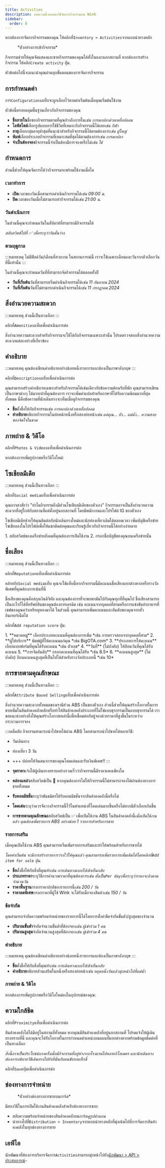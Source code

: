 ```yaml
---
title: Activities
description: บทความนี้จะแสดงวิธีจัดการกิจกรรมบน Wink
sidebar:
  order: 8
---
```


หากต้องการจัดการกิจกรรมของคุณ ให้คลิกที่`Inventory > Activities`จากแถบนำทางหลัก

<figure>
  <CloudinaryImage width="350" height="669" resize="scale" quality="best" alt="กิจกรรม" src="academy/activity" errorImage="noimage_opaque_nyrtl0.png" />

  <figcaption>*ตัวอย่างการเข้ากิจกรรม*</figcaption>
</figure>


กิจกรรมช่วยให้คุณจัดแสดงและขายกิจกรรมของคุณได้ทั้งในและนอกสถานที่ หากต้องการสร้างกิจกรรม ให้คลิก`Create activity` ปุ่ม.

หัวข้อต่อไปนี้จะแนะนำคุณผ่านทุกขั้นตอนของการจัดการกิจกรรม

## การกำหนดค่า

การ`Configurations`แท็บจะถูกเลือกไว้ตามค่าเริ่มต้นเมื่อคุณเริ่มต้นใช้งาน

หัวข้อนี้ครอบคลุมพื้นฐานเกี่ยวกับกิจกรรมของคุณ

* **ชื่อภายใน**ชื่อของกิจกรรมตามที่คุณอ้างถึงภายใน*เช่น การตกปลาด้วยเหยื่อปลอม*
* **ไลฟ์สไตล์**เลือกรูปแบบการใช้ชีวิตที่เหมาะกับกิจกรรมนี้ได้เลย*เช่น กีฬา*
* **อายุ**เลือกกลุ่มอายุต่ำสุดที่แนะนำสำหรับกิจกรรมนี้ได้ตามต้องการ*เช่น ผู้ใหญ่*
* **พิมพ์**เลือกประเภทกิจกรรมที่เหมาะสมที่สุดได้ตามต้องการ*เช่น การตกปลา*
* **จำเป็นต้องจอง**กิจกรรมนี้จำเป็นต้องมีการจองหรือไม่*เช่น ใช่*

## กำหนดการ

ส่วนนี้ช่วยให้คุณจัดการได้ว่ากิจกรรมจะพร้อมใช้งานเมื่อใด

### เวลาทำการ

* **เปิด**เวลาของวันเมื่อสามารถดำเนินกิจกรรมได้*เช่น 09:00 น.*
* **ปิด**เวลาของวันเมื่อไม่สามารถทำกิจกรรมได้*เช่น 21:00 น.*

### วันดำเนินการ

ในส่วนนี้คุณจะกำหนดวันในสัปดาห์ที่สามารถมีกิจกรรมได้

*สลับสวิตช์ไปที่ ✅ เพื่อระบุว่าวันนั้นว่าง*

### ตามฤดูกาล

:::หมายเหตุ
ไม่มีฟิลด์วัน/เดือนที่สวยงาม ในสถานการณ์นี้ เราจะใช้เฉพาะเดือนและวันจากตัวเลือกวันที่นี้เท่านั้น
:::

ในส่วนนี้คุณจะกำหนดวันที่ที่สามารถจัดกิจกรรมได้ตลอดทั้งปี

* **วันที่เริ่มต้น**วันที่สามารถเริ่มดำเนินกิจกรรมได้*เช่น 11 กันยายน 2024*
* **วันที่เริ่มต้น**วันที่ไม่สามารถดำเนินกิจกรรมได้*เช่น 11 กรกฎาคม 2024*

## สิ่งอำนวยความสะดวก

:::หมายเหตุ
ส่วนนี้เป็นทางเลือก
:::

คลิกที่`Amenities`แท็บเพื่อดำเนินการต่อ

สิ่งอำนวยความสะดวกสำหรับกิจกรรมจะใช้ได้กับกิจกรรมเฉพาะเท่านั้น โปรดตรวจสอบสิ่งอำนวยความสะดวกแต่ละอย่างที่เกี่ยวข้อง

## คำอธิบาย

:::หมายเหตุ
คุณต้องเขียนคำอธิบายอย่างน้อยหนึ่งรายการและต้องเป็นภาษาอังกฤษ
:::

คลิกที่`Descriptions`แท็บเพื่อดำเนินการต่อ

คุณสามารถสร้างคำอธิบายเฉพาะสำหรับกิจกรรมได้เช่นเดียวกับข้อความต้อนรับที่พัก
คุณสามารถเขียนเป็นภาษาต่างๆ ได้มากเท่าที่คุณต้องการ เราจะเพิ่มคำแปลสำหรับภาษาที่ได้รับความนิยมมากที่สุดทั้งหมด
นี่คือข้อความที่นักเดินทางจะเห็นเมื่อดูกิจกรรมของคุณ

* **ชื่อ**ตั้งชื่อให้กับกิจกรรม*เช่น การตกปลาด้วยเหยื่อปลอม*
* **คำอธิบาย**อธิบายกิจกรรมในย่อหน้าหนึ่งหรือสองย่อหน้า*เช่น แค่คุณ... ป่า... แม่น้ำ... ความสงบของจิตใจในขวด*

## ภาพถ่าย & วิดีโอ

คลิกที่`Photos & Videos`แท็บเพื่อดำเนินการต่อ

หากต้องการเพิ่มรูปภาพหรือวิดีโอใหม่:

<PhotosAndVideosText />


## โซเชียลมีเดีย

:::หมายเหตุ
ส่วนนี้เป็นทางเลือก
:::

คลิกที่`Social media`แท็บเพื่อดำเนินการต่อ

คุณอาจสงสัยว่า "ทำไมกิจกรรมถึงมีส่วนโซเชียลมีเดียของตัวเอง" กิจกรรมอาจเป็นสิ่งอำนวยความสะดวกที่อยู่ใกล้กับสถานที่แต่ตั้งอยู่นอกสถานที่ โดยมีพนักงานและโปรไฟล์ IG ของตัวเอง

โซเชียลมีเดียช่วยให้คุณติดต่อกับนักเดินทางใหม่และนักท่องเที่ยวเดิมได้ตลอดเวลา
เพิ่มบัญชีเครือข่ายโซเชียลลงในโปรไฟล์เพื่อให้แขกติดต่อคุณและเรียนรู้เกี่ยวกับกิจกรรมนี้ได้อย่างง่ายดาย

<Steps>
  1. สลับสวิตช์ของเครือข่ายสังคมที่คุณต้องการเปิดใช้งาน
  2. กรอกชื่อบัญชีของคุณบนเครือข่ายนั้น
</Steps>


## ชื่อเสียง

:::หมายเหตุ
ส่วนนี้เป็นทางเลือก
:::

คลิกที่`Reputation`แท็บเพื่อดำเนินการต่อ

คล้ายกับ`Social media`แท็บ คุณจะใช้แท็บนี้หากกิจกรรมนี้มีคะแนนชื่อเสียงแยกต่างหากหรือรางวัลพิเศษที่คุณต้องการเน้นที่นี่

ชื่อเสียงของคุณคือสกุลเงินดิจิทัล และคุณต้องการที่จะพกพามันไปกับคุณทุกที่ที่คุณไป
ชื่อเสียงสามารถเป็นอะไรก็ได้ที่ทรัพย์สินของคุณต้องการเครดิต เช่น คะแนนจากบุคคลที่สามหรือการแข่งขันทำอาหารที่เชฟของคุณคว้าเหรียญทองมาได้
ในส่วนนี้ คุณสามารถเพิ่มคะแนนและอันดับของคุณจากทั่วอินเทอร์เน็ตได้

คลิกที่`Add reputation score` ปุ่ม.

<Steps>
  1. **หมวดหมู่** เลือกประเภทคะแนนที่คุณต้องการเพิ่ม *เช่น การตรวจสอบจากบุคคลที่สาม*
  2. **ผู้ให้บริการ** พิมพ์ผู้ที่ให้คะแนนแก่คุณ *เช่น BigOTA.com*
  3. **ประเภทการให้คะแนน** เลือกแบบฟอร์มที่คุณได้รับคะแนน *เช่น ตัวเลข*
  4. **วันที่** (ไม่บังคับ) ให้ป้อนวันที่คุณได้รับคะแนน
  5. **การจัดอันดับ** กรอกคะแนนที่คุณได้รับ *เช่น 8.5*
  6. **คะแนนสูงสุด** (ไม่บังคับ) ป้อนคะแนนสูงสุดที่เป็นไปได้สำหรับรางวัลประเภทนี้ *เช่น 10*
</Steps>


## การขายตามคุณลักษณะ

:::หมายเหตุ
ส่วนนี้เป็นทางเลือก
:::

คลิกที่`Attribute Based Selling`แท็บเพื่อดำเนินการต่อ

สิ่งอำนวยความสะดวกทั้งหมดของเรามีส่วน ABS เป็นของตัวเอง ส่วนนี้ช่วยให้คุณสร้างโอกาสในการขายเพิ่มในสินค้าคงคลังหลักหรือทำให้สินค้าคงคลังประเภทที่ไม่ใช่แบบธุรกรรมเป็นแบบธุรกรรมได้
เราขอแนะนำอย่างยิ่งให้คุณสร้างโอกาสเหล่านี้เพื่อเชื่อมต่อกับผู้จองด้วยราคาที่สูงขึ้นในระหว่างกระบวนการจอง

:::เคล็ดลับ
กิจกรรมสามารถนำไปขายได้ผ่าน ABS โดยสามารถนำไปขายได้หลายวิธี:

* วันเดินทาง

* ท่องเที่ยว 3 วัน

* +++ ปล่อยให้จินตนาการของคุณโลดแล่นและรับเงินพิเศษ!!
  :::

* **จุดราคา**แจ้งให้ผู้เดินทางทราบอย่างรวดเร็วว่ากิจกรรมนี้มีราคาแพงเพียงใด

* **คล่องแคล่ว**สลับสวิตช์เป็น 🛑 หากคุณต้องการไม่ให้กิจกรรมนี้ไม่สามารถจองได้ผ่านช่องทางการขายทั้งหมด

* **รับคอมมิชชั่น**ระบุว่าพันธมิตรได้รับคอมมิชชั่นจากสินค้าคงคลังนี้หรือไม่

* **โดดเด่น**ระบุว่าควรจัดวางกิจกรรมนี้ไว้ในตำแหน่งที่โดดเด่นมากขึ้นหรือไม่หากมีตัวเลือกเกิดขึ้น

* **การขายตามคุณลักษณะ**สลับสวิตช์เป็น ✅ เพื่อเปิดใช้งาน ABS ในสินค้าคงคลังนี้*เมื่อเปิดใช้งานแล้ว คุณต้องเพิ่มรายการ ABS อย่างน้อย 1 รายการสำหรับการขาย*

### รายการเสริม

เมื่อคุณเปิดใช้งาน ABS คุณสามารถเริ่มเพิ่มรายการเสริมและทำให้พร้อมสำหรับการขายได้

*โดยค่าเริ่มต้น จะมีการสร้างรายการว่างไว้ให้คุณแล้ว คุณสามารถเพิ่มรายการเพิ่มเติมได้โดยคลิกที่`Add item for sale` ปุ่ม.*

* **ชื่อ**ตั้งชื่อให้กับสิ่งที่คุณทำ*เช่น การเดินทางแบบไปเช้าเย็นกลับ*
* **ประเภทราคา**ระบุวิธีการคำนวณราคาที่คุณต้องการ*เช่น ตั้งเป็น`Per day`เพื่อระบุว่าราคาจะอิงตามจำนวนวัน*
* **ราคาพื้นฐาน**กรอกราคาปกติของรายการนี้*เช่น 200 / วัน*
* **ราคาลดพิเศษ**กรอกราคาที่ผู้ใช้ Wink จะได้รับเมื่อจองสินค้า*เช่น 150 / วัน*

### ข้อจำกัด

คุณสามารถจำกัดความพร้อมจำหน่ายของรายการนี้ได้โดยการตั้งค่าขีดจำกัดขั้นต่ำ/สูงสุดของจำนวน

* **ปริมาณขั้นต่ำ**จำกัดจำนวนขั้นต่ำที่ต้องจอง*เช่น ผู้เข้าร่วม 1 คน*
* **ปริมาณสูงสุด**จำกัดจำนวนสูงสุดที่ต้องจอง*เช่น ผู้เข้าร่วม 4 คน*

### คำอธิบาย

:::หมายเหตุ
คุณต้องเขียนคำอธิบายอย่างน้อยหนึ่งรายการและต้องเป็นภาษาอังกฤษ
:::

* **ชื่อ**ตั้งชื่อให้กับสิ่งที่คุณทำ*เช่น การเดินทางแบบไปเช้าเย็นกลับ*
* **คำอธิบาย**อธิบายส่วนเสริมในหนึ่งหรือสองย่อหน้า*เช่น หยุดหนึ่งวันแล้วมุ่งหน้าไปที่แม่น้ำ*

### ภาพถ่าย & วิดีโอ

หากต้องการเพิ่มรูปภาพหรือวิดีโอใหม่ลงในอุปกรณ์ของคุณ:

<PhotosAndVideosText />


## ความใกล้ชิด

คลิกที่`Proximity`แท็บเพื่อดำเนินการต่อ

สินค้าคงคลังไม่ได้มีอยู่ในสถานที่ทั้งหมด หากคุณมีสินค้าคงคลังที่อยู่นอกสถานที่ โปรดแจ้งให้ผู้เดินทางทราบที่นี่ และคุณจะได้รับโอกาสในการกำหนดตำแหน่งบนแผนที่แยกต่างหากพร้อมข้อมูลติดต่อที่เป็นทางเลือก

*สิ่งนี้อาจเป็นประโยชน์บางครั้งเมื่อมีกิจกรรมที่อยู่ห่างจากโรงแรมไปหลายกิโลเมตร และนักเดินทางต้องการอธิบายวิธีเดินทางไปยังที่นั่นกับคนขับรถแท็กซี่*

คลิกที่`Save`ปุ่มเพื่อดำเนินการต่อ

## ช่องทางการจำหน่าย

<figure>
  <CloudinaryImage width="350" height="368" resize="scale" quality="best" alt="ช่องทางการจำหน่าย" src="academy/sales-channels-card" errorImage="noimage_opaque_nyrtl0.png" />

  <figcaption>*ตัวอย่างช่องทางการขายบนการ์ด*</figcaption>
</figure>


มีสองวิธีในการเปิดใช้งานสินค้าคงคลังสำหรับช่องทางการขาย:

* สลับความพร้อมจำหน่ายของสินค้าคงคลังบนการ์ด*ดูรูปด้านบน*
* นำทางไปที่`Distribution > Inventory`จากแถบนำทางหลักที่มุ่งเน้นไปที่การจัดการสินค้าคงคลังในทุกช่องทางการขาย

## เอพีไอ

นักพัฒนาที่ต้องการบริหารจัดการ`Activities`สามารถมุ่งหน้าไปยัง[นักพัฒนา > API > ประสบการณ์](/developers/apis/#experiences-api)-

